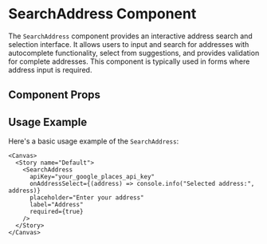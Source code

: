 

<Meta of={SearchAddress} />

# SearchAddress Component

The `SearchAddress` component provides an interactive address search and selection interface. It allows users to input and search for addresses with autocomplete functionality, select from suggestions, and provides validation for complete addresses. This component is typically used in forms where address input is required.

## Component Props

<Canvas of={SearchAddress} />

<Controls />

## Usage Example

Here's a basic usage example of the `SearchAddress`:

```tsx
<Canvas>
  <Story name="Default">
    <SearchAddress
      apiKey="your_google_places_api_key"
      onAddressSelect={(address) => console.info("Selected address:", address)}
      placeholder="Enter your address"
      label="Address"
      required={true}
    />
  </Story>
</Canvas>
``` 